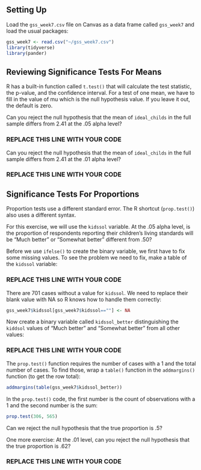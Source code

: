 ## Setting Up

Load the `gss_week7.csv` file on Canvas as a data frame called `gss_week7` and load the usual packages:

```r
gss_week7 <- read.csv("~/gss_week7.csv")
library(tidyverse)
library(pander)
```


## Reviewing Significance Tests For Means 

R has a built-in function called `t.test()` that will calculate the test statistic, the p-value, and the confidence interval. For a test of one mean, we have to fill in the value of mu which is the null hypothesis value. If you leave it out, the default is zero.

Can you reject the null hypothesis that the mean of `ideal_childs` in the full sample differs from 2.41 at the .05 alpha level?

### REPLACE THIS LINE WITH YOUR CODE ###

Can you reject the null hypothesis that the mean of `ideal_childs` in the full sample differs from 2.41 at the .01 alpha level?

### REPLACE THIS LINE WITH YOUR CODE ###


## Significance Tests For Proportions

Proportion tests use a different standard error. The R shortcut (`prop.test()`) also uses a different syntax.

For this exercise, we will use the `kidssol` variable. At the .05 alpha level, is the proportion of respondents reporting their children's living standards will be "Much better" or "Somewhat better" different from .50?

Before we use `ifelse()` to create the binary variable, we first have to fix some missing values. To see the problem we need to fix, make a table of the `kidssol` variable:

### REPLACE THIS LINE WITH YOUR CODE ###

There are 701 cases without a value for `kidssol`. We need to replace their blank value with NA so R knows how to handle them correctly:

```r
gss_week7$kidssol[gss_week7$kidssol==""] <- NA
```

Now create a binary variable called `kidssol_better` distinguishing the `kiddsol` values of "Much better" and "Somewhat better" from all other values:

### REPLACE THIS LINE WITH YOUR CODE###

The `prop.test()` function requires the number of cases with a 1 and the total number of cases. To find those, wrap a `table()` function in the `addmargins()` function (to get the row total):

```r
addmargins(table(gss_week7$kidssol_better))
```

In the `prop.test()` code, the first number is the count of observations with a 1 and the second number is the sum:

```r
prop.test(306, 565)
```

Can we reject the null hypothesis that the true proportion is .5?

One more exercise: At the .01 level, can you reject the null hypothesis that the true proportion is .62?

### REPLACE THIS LINE WITH YOUR CODE###

